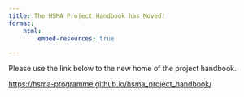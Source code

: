 ---
title: The HSMA Project Handbook has Moved!
format:
    html:
        embed-resources: true

---

Please use the link below to the new home of the project handbook.

<https://hsma-programme.github.io/hsma_project_handbook/>
